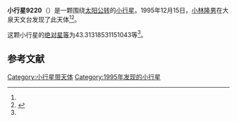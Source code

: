 {{Infobox planet
| bgcolour = #FFFFC0
| name = 9220 Yoshidayama
| symbol = 
| image = 
| caption = 
| discovery = yes
| discovery_ref = 
| discoverer = [[小林隆男|小林隆男]]
| discovery_site = [[大泉天文台|大泉天文台]] 
| discovered = 1995年12月15日
| designations = yes
| mp_name = 
| named_after = 
| alt_names = 1995 XL1/ 1987 QS4 / 1987 SF24 / 1987 SN26
| mp_category = [[主带小行星|主带小行星]]
| orbit_ref = <ref name="a">[http://ssd.jpl.nasa.gov/sbdb.cgi?sstr=9220 9220 Yoshidayama] {{Wayback|url=http://ssd.jpl.nasa.gov/sbdb.cgi?sstr=9220 |date=20201124034810 }}，小行星數據庫瀏覽器（JPL Small-Body Database Browser）－[[美国国家航空航天局|美国国家航空航天局]]喷气推进实验室</ref>
| epoch = 2456400.5 (2013年4月18日更新)
| aphelion = {{convert|2.73327851610229|AU|km|3|abbr=on|lk=out}}
| perihelion = {{convert|2.079774716506251|AU|km|3|abbr=on}}
| semimajor = {{convert|2.40652661630427|AU|km|3|abbr=on}}
| eccentricity = 0.135777389
| period = 1363.591957 [[日|日]]<br />3.73[[儒略年|儒略年]]
| avg_speed = 
| inclination = 5.340238153103863
| asc_node = 283.0856303809426
| mean_anomaly = 
| arg_peri = 43.31318531151043
| satellites = 
| physical_characteristics = yes
| dimensions = 
| mass = 
| density = 
| surface_grav = 
| escape_velocity = 
| sidereal_day = 
| axial_tilt = 
| pole_ecliptic_lat = 
| pole_ecliptic_lon = 
| albedo = 
| temperatures= 
| temp_name1 = 
| mean_temp_1 = 
| max_temp_1 = 
| temp_name2 = 
| max_temp_2 = 
| spectral_type = 
| abs_magnitude = 43.31318531151043
}}

'''小行星9220'''（{{lang-en|9220 Yoshidayama}}）是一颗围绕[[太阳|太阳]][[公转|公转]]的[[小行星|小行星]]。1995年12月15日，[[小林隆男|小林隆男]]在大泉天文台发现了此天体<ref name="a" /><ref>{{cite news|title=小行星列表|url=http://cfa-www.harvard.edu/iau/lists/NumberedMPs.txt|accessdate=2013-07-08|newspaper=哈佛大学|archive-date=2008-05-17|archive-url=https://web.archive.org/web/20080517010638/http://cfa-www.harvard.edu/iau/lists/NumberedMPs.txt|dead-url=no}}</ref>。

这颗小行星的[[绝对星等|绝对星等]]为43.31318531151043等<ref name="a" />。

==参考文献==
{{reflist}}
{{Minor Planet Number|[[小行星9219|小行星9219]]|[[小行星9221|小行星9221]]}}

{{小天体}}

[[Category:小行星带天体|Category:小行星带天体]]
[[Category:1995年发现的小行星|Category:1995年发现的小行星]]

{{asteroid-stub}}